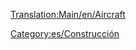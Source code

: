 [[Translation:Main/en/Aircraft]]{{en/-}}{{en/Bilingual box| Es
| Los artículos relativos a las líneas aéreas y la aviación: aeropuertos, control de aviones, etc, se listan a continuación.
| ''Articles relating to aircraft, airports and aircraft management are listed here.''}}

[[Category:es/Construcción]]